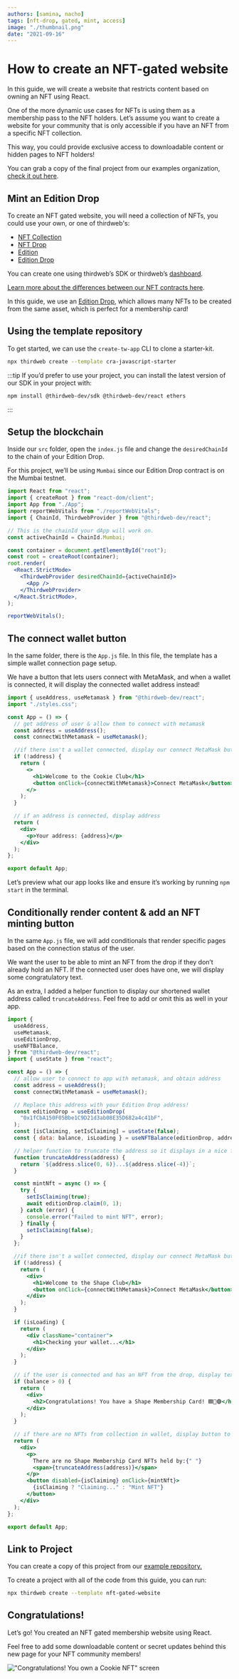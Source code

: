 ```yaml
---
authors: [samina, nacho]
tags: [nft-drop, gated, mint, access]
image: "./thumbnail.png"
date: "2021-09-16"
---
```


# How to create an NFT-gated website

In this guide, we will create a website that restricts content based on owning an NFT using React.

<!-- truncate -->

One of the more dynamic use cases for NFTs is using them as a membership pass to the NFT holders.
Let’s assume you want to create a website for your community that is only accessible if you have an NFT from
a specific NFT collection.

This way, you could provide exclusive access to downloadable content or hidden pages to NFT holders!

You can grab a copy of the final project from our examples organization, [check it out here](https://github.com/thirdweb-example/NFT-Gated-Website).

## Mint an Edition Drop

To create an NFT gated website, you will need a collection of NFTs, you could use your own, or one of thirdweb's:

- [NFT Collection](/pre-built-contracts/nft-collection)
- [NFT Drop](/pre-built-contracts/nft-drop)
- [Edition](/pre-built-contracts/edition)
- [Edition Drop](/pre-built-contracts/edition-drop)

You can create one using thirdweb’s SDK or thirdweb’s [dashboard](https://thirdweb.com/dashboard).

[Learn more about the differences between our NFT contracts here](https://portal.thirdweb.com/pre-built-contracts/nfts).

In this guide, we use an [Edition Drop](/pre-built-contracts/edition-drop), which allows many NFTs to be created from the same asset, which is perfect for a membership card!

## Using the template repository

To get started, we can use the `create-tw-app` CLI to clone a starter-kit.

```bash
npx thirdweb create --template cra-javascript-starter
```

:::tip
If you’d prefer to use your project, you can install the latest version of our SDK in your project with:

```bash
npm install @thirdweb-dev/sdk @thirdweb-dev/react ethers
```

:::

## Setup the blockchain

Inside our `src` folder, open the `index.js` file and change the `desiredChainId` to the chain of your Edition Drop.

For this project, we’ll be using `Mumbai` since our Edition Drop contract is on the Mumbai testnet.

```jsx title="index.js"
import React from "react";
import { createRoot } from "react-dom/client";
import App from "./App";
import reportWebVitals from "./reportWebVitals";
import { ChainId, ThirdwebProvider } from "@thirdweb-dev/react";

// This is the chainId your dApp will work on.
const activeChainId = ChainId.Mumbai;

const container = document.getElementById("root");
const root = createRoot(container);
root.render(
  <React.StrictMode>
    <ThirdwebProvider desiredChainId={activeChainId}>
      <App />
    </ThirdwebProvider>
  </React.StrictMode>,
);

reportWebVitals();
```

## The connect wallet button

In the same folder, there is the `App.js` file.
In this file, the template has a simple wallet connection page setup.

We have a button that lets users connect with MetaMask, and
when a wallet is connected, it will display the connected wallet address instead!

```jsx title="App.js"
import { useAddress, useMetamask } from "@thirdweb-dev/react";
import "./styles.css";

const App = () => {
  // get address of user & allow them to connect with metamask
  const address = useAddress();
  const connectWithMetamask = useMetamask();

  //if there isn't a wallet connected, display our connect MetaMask button
  if (!address) {
    return (
      <>
        <h1>Welcome to the Cookie Club</h1>
        <button onClick={connectWithMetamask}>Connect MetaMask</button>
      </>
    );
  }

  // if an address is connected, display address
  return (
    <div>
      <p>Your address: {address}</p>
    </div>
  );
};

export default App;
```

Let’s preview what our app looks like and ensure it’s working by running `npm start` in the terminal.

## Conditionally render content & add an NFT minting button

In the same `App.js` file, we will add conditionals that render specific pages based on the connection status of the user.

We want the user to be able to mint an NFT from the drop if they don’t already hold an NFT.
If the connected user does have one, we will display some congratulatory text.

As an extra, I added a helper function to display our shortened wallet address called `truncateAddress`.
Feel free to add or omit this as well in your app.

```jsx title="App.js"
import {
  useAddress,
  useMetamask,
  useEditionDrop,
  useNFTBalance,
} from "@thirdweb-dev/react";
import { useState } from "react";

const App = () => {
  // allow user to connect to app with metamask, and obtain address
  const address = useAddress();
  const connectWithMetamask = useMetamask();

  // Replace this address with your Edition Drop address!
  const editionDrop = useEditionDrop(
    "0x1fCbA150F05Bbe1C9D21d3ab08E35D682a4c41bF",
  );
  const [isClaiming, setIsClaiming] = useState(false);
  const { data: balance, isLoading } = useNFTBalance(editionDrop, address, "0");

  // helper function to truncate the address so it displays in a nice format
  function truncateAddress(address) {
    return `${address.slice(0, 6)}...${address.slice(-4)}`;
  }

  const mintNft = async () => {
    try {
      setIsClaiming(true);
      await editionDrop.claim(0, 1);
    } catch (error) {
      console.error("Failed to mint NFT", error);
    } finally {
      setIsClaiming(false);
    }
  };

  //if there isn't a wallet connected, display our connect MetaMask button
  if (!address) {
    return (
      <div>
        <h1>Welcome to the Shape Club</h1>
        <button onClick={connectWithMetamask}>Connect MetaMask</button>
      </div>
    );
  }

  if (isLoading) {
    return (
      <div className="container">
        <h1>Checking your wallet...</h1>
      </div>
    );
  }

  // if the user is connected and has an NFT from the drop, display text
  if (balance > 0) {
    return (
      <div>
        <h2>Congratulations! You have a Shape Membership Card! 🟦🔺🟣</h2>
      </div>
    );
  }

  // if there are no NFTs from collection in wallet, display button to mint
  return (
    <div>
      <p>
        There are no Shape Membership Card NFTs held by:{" "}
        <span>{truncateAddress(address)}</span>
      </p>
      <button disabled={isClaiming} onClick={mintNft}>
        {isClaiming ? "Claiming..." : "Mint NFT"}
      </button>
    </div>
  );
};

export default App;
```

## Link to Project

You can create a copy of this project from our [example repository.](https://github.com/thirdweb-example/nft-gated-website)

To create a project with all of the code from this guide, you can run:

```bash
npx thirdweb create --template nft-gated-website
```

## Congratulations!

Let’s go! You created an NFT gated membership website using React.

Feel free to add some downloadable content or secret updates behind this new page for your NFT community members!

!["Congratulations! You own a Cookie NFT" screen](./congratulations-screen.png)
